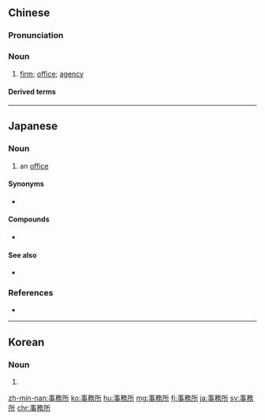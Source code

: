 {{also|事务所}}
==Chinese==
{{zh-forms|s=事务所|type=21}}

===Pronunciation===
{{zh-pron
|m=shìwùsuǒ
|c=si6 mou6 so2
|mn=sū-bū-só͘/qz:sīr-bū-só͘
|cat=n
}}

===Noun===
{{zh-noun}}

# [[firm]]; [[office]]; [[agency]]
#: {{zh-x|會{kuài}計 事務所|accounting '''firm'''}}

====Derived terms====
{{zh-der|法律事務所|律師事務所}}

----

==Japanese==
{{ja-kanjitab|じ|む|しょ|yomi=on}}

===Noun===
{{ja-noun|じむしょ}}

# an [[office]]

====Synonyms====
* {{ja-r|オフィス}}

====Compounds====
* {{ja-r|法律事務所|ほうりつじむしょ|law office}}

====See also====
* {{pedia|lang=ja}}

===References===
* {{R:Kojien}}

----

==Korean==
{{ko-hanjatab}}

===Noun===
{{ko-noun|hj|hangeul=사무소}}

# {{hanja form of|사무소|[[office]]}}

[[zh-min-nan:事務所]]
[[ko:事務所]]
[[hu:事務所]]
[[mg:事務所]]
[[fj:事務所]]
[[ja:事務所]]
[[sv:事務所]]
[[chr:事務所]]